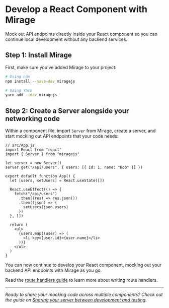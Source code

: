 # Develop a React Component with Mirage

Mock out API endpoints directly inside your React component so you can continue local development without any backend services.

## Step 1: Install Mirage

First, make sure you've added Mirage to your project:

```bash
# Using npm
npm install --save-dev miragejs

# Using Yarn
yarn add --dev miragejs
```

## Step 2: Create a Server alongside your networking code

Within a component file, import `Server` from Mirage, create a server, and start mocking out API endpoints that your code needs:

```js{3-6}
// src/App.js
import React from "react"
import { Server } from "miragejs"

let server = new Server()
server.get("/api/users", { users: [{ id: 1, name: "Bob" }] })

export default function App() {
  let [users, setUsers] = React.useState([])

  React.useEffect(() => {
    fetch("/api/users")
      .then((res) => res.json())
      .then((json) => {
        setUsers(json.users)
      })
  }, [])

  return (
    <ul>
      {users.map((user) => (
        <li key={user.id}>{user.name}</li>
      ))}
    </ul>
  )
}
```

You can now continue to develop your React component, mocking out your backend API endpoints with Mirage as you go.

Read the [route handlers guide](/docs/main-concepts/route-handlers/) to learn more about writing route handlers.

---

_Ready to share your mocking code across multiple components? Check out the guide on [Sharing your server between development and testing](/docs/workflow-tips/#sharing-your-server-between-development-and-testing)._
